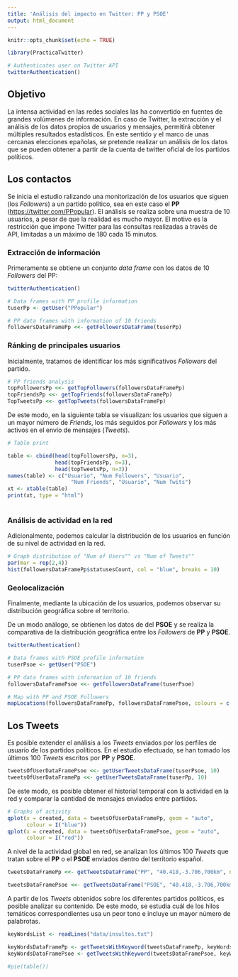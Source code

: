 ```yaml
---
title: 'Análisis del impacto en Twitter: PP y PSOE'
output: html_document
---
```


```r
knitr::opts_chunk$set(echo = TRUE)

library(PracticaTwitter)

# Authenticates user on Twitter API
twitterAuthentication() 
```

## Objetivo
La intensa actividad en las redes sociales las ha convertido en fuentes de grandes volúmenes de información. En caso de Twitter, la extracción y el análisis de los datos propios de usuarios y mensajes, permitirá obtener múltiples resultados estadísticos.
En este sentido y el marco de unas cercanas elecciones epañolas, se pretende realizar un análisis de los datos que se pueden obtener a partir de la cuenta de twitter oficial de los partidos políticos.


## Los contactos
Se inicia el estudio ralizando una monitorización de los usuarios que siguen (los *Followers*) a un partido político, sea en este caso el **PP** (<https://twitter.com/PPopular>).
El análisis se realiza sobre una muestra de 10 usuarios, a pesar de que la realidad es mucho mayor. El motivo es la restricción que impone Twitter para las consultas realizadas a través de API, limitadas a un máximo de 180 cada 15 minutos.

### Extracción de información
Primeramente se obtiene un conjunto *data frame* con los datos de 10 *Followers* del PP:
```r
twitterAuthentication() 

# Data frames with PP profile information
tuserPp <- getUser("PPopular")

# PP data frames with information of 10 friends
followersDataFramePp <<- getFollowersDataFrame(tuserPp)
```

### Ránking de principales usuarios
Inicialmente, tratamos de identificar los más significativos *Followers* del partido.
```r

# PP friends analysis
topFollowersPp <<- getTopFollowers(followersDataFramePp)
topFriendsPp <<- getTopFriends(followersDataFramePp)
TopTweetsPp <<- getTopTweets(followersDataFramePp)
```

De este modo, en la siguiente tabla se visualizan: los usuarios que siguen a un mayor número de *Friends*, los más seguidos por *Followers* y los más activos en el envío de mensajes (*Tweets*).
```r
# Table print

table <- cbind(head(topFollowersPp, n=3),
               head(topFriendsPp, n=3),
               head(topTweetsPp, n=3))
names(table) <- c("Usuario", "Num Followers", "Usuario", 
                    "Num Friends", "Usuario", "Num Twits")
xt <- xtable(table)
print(xt, type = "html")
  
```

### Análisis de actividad en la red
Adicionalmente, podemos calcular la distribución de los usuarios en función de su nivel de actividad en la red.
```r
# Graph distribution of "Num of Users"" vs "Num of Tweets""
par(mar = rep(2,4))
hist(followersDataFramePp$statusesCount, col = "blue", breaks = 10)

```

### Geolocalización
Finalmente, mediante la ubicación de los usuarios, podemos observar su distribución geográfica sobre el territorio.

De un modo análogo, se obtienen los datos de del **PSOE** y se realiza la comparativa de la distribución geográfica entre los *Followers* de **PP** y **PSOE**.
```r
twitterAuthentication() 

# Data frames with PSOE profile information
tuserPsoe <- getUser("PSOE")

# PP data frames with information of 10 friends
followersDataFramePsoe <<- getFollowersDataFrame(tuserPsoe)

# Map with PP and PSOE Followers
mapLocations(followersDataFramePp, followersDataFramePsoe, colours = c("blue","red") )

```


## Los Tweets
Es posible extender el análisis a los *Tweets* enviados por los perfiles de usuario de los partidos políticos. En el estudio efectuado, se han tomado los últimos 100 *Tweets* escritos por **PP** y **PSOE**.
```r

tweetsOfUserDataFramePsoe <<- getUserTweetsDataFrame(tuserPsoe, 10)
tweetsOfUserDataFramePp <<- getUserTweetsDataFrame(tuserPp, 10)

```

De este modo, es posible obtener el historial temporal con la actividad en la red y comparar la cantidad de mensajes enviados entre partidos.
```r
# Graphs of activity
qplot(x = created, data = tweetsOfUserDataFramePp, geom = "auto", 
      colour = I("blue"))
qplot(x = created, data = tweetsOfUserDataFramePsoe, geom = "auto", 
      colour = I("red"))

```


A nivel de la actividad global en red, se analizan los últimos 100 *Tweets* que tratan sobre el **PP** o el **PSOE** enviados dentro del territorio español.
```r
tweetsDataFramePp <<- getTweetsDataFrame("PP", "40.418,-3.706,700km", number=100)

tweetsDataFramePsoe <<- getTweetsDataFrame("PSOE", "40.418,-3.706,700km", number=100)

```

A partir de los *Tweets* obtenidos sobre los diferentes partidos políticos, es posible analizar su contenido. De este modo, se estudia cuál de los hilos temáticos correspondientes usa un peor tono e incluye un mayor número de palabrotas.  
```r
keyWordsList <- readLines("data/insultos.txt")

keyWordsDataFramePp <- getTweetsWithKeyword(tweetsDataFramePp, keyWordsList)
keyWordsDataFramePsoe <- getTweetsWithKeyword(tweetsDataFramePsoe, keyWordsList)

#pie(table())

```
